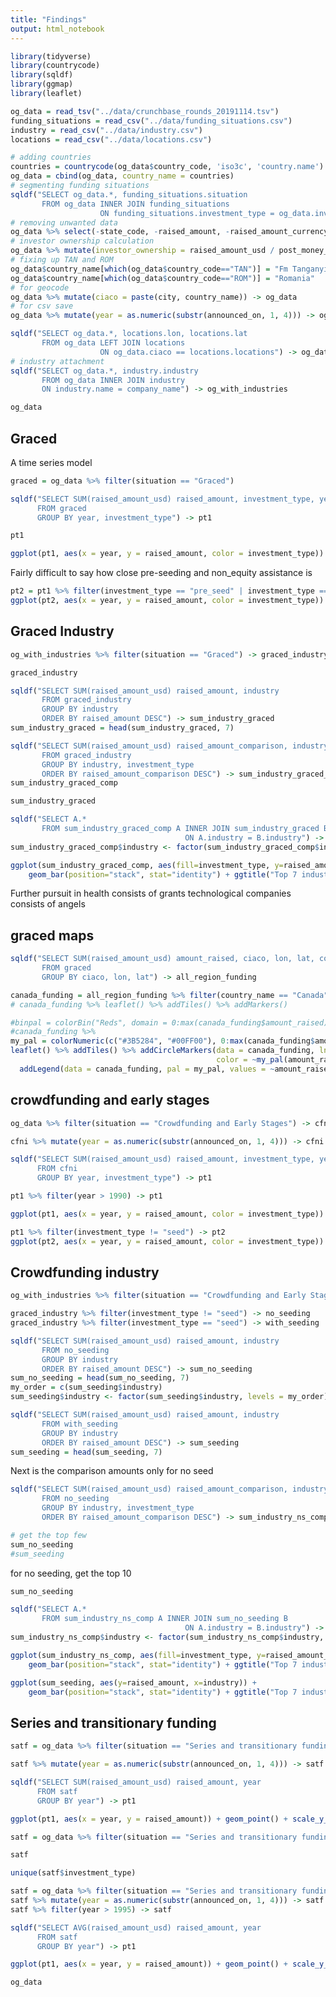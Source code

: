 ```yaml
---
title: "Findings"
output: html_notebook
---
```


```r
library(tidyverse)
library(countrycode)
library(sqldf)
library(ggmap)
library(leaflet)
```

```r
og_data = read_tsv("../data/crunchbase_rounds_20191114.tsv")
funding_situations = read_csv("../data/funding_situations.csv")
industry = read_csv("../data/industry.csv")
locations = read_csv("../data/locations.csv")
```

```r
# adding countries
countries = countrycode(og_data$country_code, 'iso3c', 'country.name')
og_data = cbind(og_data, country_name = countries)
# segmenting funding situations
sqldf("SELECT og_data.*, funding_situations.situation
       FROM og_data INNER JOIN funding_situations
                    ON funding_situations.investment_type = og_data.investment_type") -> og_data
# removing unwanted data
og_data %>% select(-state_code, -raised_amount, -raised_amount_currency_code, -raised_amount_currency_code_1, -post_money_valuation, -investor_names, -post_money_currency_code) -> og_data
# investor ownership calculation
og_data %>% mutate(investor_ownership = raised_amount_usd / post_money_valuation_usd) -> og_data
# fixing up TAN and ROM
og_data$country_name[which(og_data$country_code=="TAN")] = "Fm Tanganyik"
og_data$country_name[which(og_data$country_code=="ROM")] = "Romania"
# for geocode
og_data %>% mutate(ciaco = paste(city, country_name)) -> og_data
# for csv save
og_data %>% mutate(year = as.numeric(substr(announced_on, 1, 4))) -> og_data

sqldf("SELECT og_data.*, locations.lon, locations.lat
       FROM og_data LEFT JOIN locations
                    ON og_data.ciaco == locations.locations") -> og_data
# industry attachment
sqldf("SELECT og_data.*, industry.industry
       FROM og_data INNER JOIN industry
       ON industry.name = company_name") -> og_with_industries
```

```r
og_data
```


## Graced

A time series model
```r
graced = og_data %>% filter(situation == "Graced")
```

```r
sqldf("SELECT SUM(raised_amount_usd) raised_amount, investment_type, year
      FROM graced
      GROUP BY year, investment_type") -> pt1
```

```r
pt1
```



```r
ggplot(pt1, aes(x = year, y = raised_amount, color = investment_type)) + geom_point() + scale_y_continuous(labels = scales::comma) + geom_smooth(method = "lm", fill = NA) + ggtitle("Summation of amount raised per investment type (Graced)") + theme(text = element_text(size = 15), plot.title=element_text(hjust = 0.5, size = 10))  + ylab("Sum of amount raised") + xlab("Year")
```

Fairly difficult to say how close pre-seeding and non_equity assistance is 

```r
pt2 = pt1 %>% filter(investment_type == "pre_seed" | investment_type == "non_equity_assistance")
ggplot(pt2, aes(x = year, y = raised_amount, color = investment_type)) + geom_point() + geom_smooth(method="lm", fill = NA) + scale_y_continuous(labels = scales::comma) + ylab("Sum of amount raised") + xlab("Year") + ggtitle("Summation of amount raised per investment type (Graced)") + theme(text = element_text(size = 15), plot.title=element_text(hjust = 0.5, size = 10))
```




## Graced Industry

```r
og_with_industries %>% filter(situation == "Graced") -> graced_industry
```


```r
graced_industry
```

```r
sqldf("SELECT SUM(raised_amount_usd) raised_amount, industry
       FROM graced_industry
       GROUP BY industry
       ORDER BY raised_amount DESC") -> sum_industry_graced
sum_industry_graced = head(sum_industry_graced, 7)
```

```r
sqldf("SELECT SUM(raised_amount_usd) raised_amount_comparison, industry, investment_type
       FROM graced_industry
       GROUP BY industry, investment_type
       ORDER BY raised_amount_comparison DESC") -> sum_industry_graced_comp
sum_industry_graced_comp
```

```r
sum_industry_graced
```


```r
sqldf("SELECT A.*
       FROM sum_industry_graced_comp A INNER JOIN sum_industry_graced B
                                       ON A.industry = B.industry") -> sum_industry_graced_comp
sum_industry_graced_comp$industry <- factor(sum_industry_graced_comp$industry, levels = c('biotech', 'mobile', 'software', 'web', 'cleantech', 'medical', 'education'))
```




```r
ggplot(sum_industry_graced_comp, aes(fill=investment_type, y=raised_amount_comparison, x=industry)) + 
    geom_bar(position="stack", stat="identity") + ggtitle("Top 7 industries raised by investment type (graced)") +  scale_y_continuous(labels = scales::comma) + theme( plot.title=element_text(hjust = 0.5, size = 10)) + xlab("Industry") + ylab("Summation of amount raised")
```
Further pursuit in health consists of grants
technological companies consists of angels

## graced maps

```r
sqldf("SELECT SUM(raised_amount_usd) amount_raised, ciaco, lon, lat, country_name
       FROM graced
       GROUP BY ciaco, lon, lat") -> all_region_funding
```


```r
canada_funding = all_region_funding %>% filter(country_name == "Canada")
# canada_funding %>% leaflet() %>% addTiles() %>% addMarkers()
```


```r
#binpal = colorBin("Reds", domain = 0:max(canada_funding$amount_raised))
#canada_funding %>% 
my_pal = colorNumeric(c("#3B5284", "#00FF00"), 0:max(canada_funding$amount_raised))
leaflet() %>% addTiles() %>% addCircleMarkers(data = canada_funding, lng = ~lon, lat = ~lat,
                                              color = ~my_pal(amount_raised), opacity = 1) %>% 
  addLegend(data = canada_funding, pal = my_pal, values = ~amount_raised)
```






## crowdfunding and early stages


```r
og_data %>% filter(situation == "Crowdfunding and Early Stages") -> cfni
```

```r
cfni %>% mutate(year = as.numeric(substr(announced_on, 1, 4))) -> cfni

sqldf("SELECT SUM(raised_amount_usd) raised_amount, investment_type, year
      FROM cfni
      GROUP BY year, investment_type") -> pt1
```

```r
pt1 %>% filter(year > 1990) -> pt1
```

```r
ggplot(pt1, aes(x = year, y = raised_amount, color = investment_type)) + geom_point() + scale_y_continuous(labels = scales::comma) + geom_smooth(method = "lm", fill = NA) + ggtitle("Summation of amount raised per investment type (Crowdfunding and Early Stages)") + theme(text = element_text(size = 15), plot.title=element_text(hjust = 0.5, size = 10))  + ylab("Sum of amount raised") + xlab("Year")
```

```r
pt1 %>% filter(investment_type != "seed") -> pt2
ggplot(pt2, aes(x = year, y = raised_amount, color = investment_type)) + geom_point() + geom_smooth(method="lm", fill = NA) + scale_y_continuous(labels = scales::comma) + ylab("Sum of amount raised") + xlab("Year") + ggtitle("Summation of amount raised per investment type (Crowdfunding and Early Stages)") + theme(text = element_text(size = 15), plot.title=element_text(hjust = 0.5, size = 10))
```

## Crowdfunding industry

```r
og_with_industries %>% filter(situation == "Crowdfunding and Early Stages") -> graced_industry
```

```r
graced_industry %>% filter(investment_type != "seed") -> no_seeding
graced_industry %>% filter(investment_type == "seed") -> with_seeding
```

```r
sqldf("SELECT SUM(raised_amount_usd) raised_amount, industry
       FROM no_seeding
       GROUP BY industry
       ORDER BY raised_amount DESC") -> sum_no_seeding
sum_no_seeding = head(sum_no_seeding, 7)
my_order = c(sum_seeding$industry)
sum_seeding$industry <- factor(sum_seeding$industry, levels = my_order)

sqldf("SELECT SUM(raised_amount_usd) raised_amount, industry
       FROM with_seeding
       GROUP BY industry
       ORDER BY raised_amount DESC") -> sum_seeding
sum_seeding = head(sum_seeding, 7)
```

Next is the comparison amounts only for no seed
```r
sqldf("SELECT SUM(raised_amount_usd) raised_amount_comparison, industry, investment_type
       FROM no_seeding
       GROUP BY industry, investment_type
       ORDER BY raised_amount_comparison DESC") -> sum_industry_ns_comp
```

```r
# get the top few
sum_no_seeding
#sum_seeding
```
for no seeding, get the top 10

```r
sum_no_seeding
```


```r
sqldf("SELECT A.*
       FROM sum_industry_ns_comp A INNER JOIN sum_no_seeding B
                                       ON A.industry = B.industry") -> sum_industry_ns_comp
sum_industry_ns_comp$industry <- factor(sum_industry_ns_comp$industry, levels = c('hospitality', 'finance', 'hardware', 'ecommerce', 'mobile', 'medical', 'real_estate', 'travel'))
```



```r
ggplot(sum_industry_ns_comp, aes(fill=investment_type, y=raised_amount_comparison, x=industry)) + 
    geom_bar(position="stack", stat="identity") + ggtitle("Top 7 industries raised by investment type (crowdfunding)") +  scale_y_continuous(labels = scales::comma) + theme( plot.title=element_text(hjust = 0.5, size = 10)) + xlab("Industry") + ylab("Summation of amount raised")
```

```r
ggplot(sum_seeding, aes(y=raised_amount, x=industry)) + 
    geom_bar(position="stack", stat="identity") + ggtitle("Top 7 industries raised by investment type (seeding)") +  scale_y_continuous(labels = scales::comma) + theme( plot.title=element_text(hjust = 0.5, size = 10)) + xlab("Industry") + ylab("Summation of amount raised")
```

## Series and transitionary funding

```r
satf = og_data %>% filter(situation == "Series and transitionary funding")
```


```r
satf %>% mutate(year = as.numeric(substr(announced_on, 1, 4))) -> satf

sqldf("SELECT SUM(raised_amount_usd) raised_amount, year
      FROM satf
      GROUP BY year") -> pt1
```


```r
ggplot(pt1, aes(x = year, y = raised_amount)) + geom_point() + scale_y_continuous(labels = scales::comma) + geom_smooth(fill = NA) + ggtitle("Summation of amount raised in Series and Transitionary Funding") + theme(text = element_text(size = 15), plot.title=element_text(hjust = 0.5, size = 10))  + ylab("Sum of amount raised") + xlab("Year")
```


```r
satf = og_data %>% filter(situation == "Series and transitionary funding")
```

```r
satf
```

```r
unique(satf$investment_type)
```


```r
satf = og_data %>% filter(situation == "Series and transitionary funding")
satf %>% mutate(year = as.numeric(substr(announced_on, 1, 4))) -> satf
satf %>% filter(year > 1995) -> satf

sqldf("SELECT AVG(raised_amount_usd) raised_amount, year
      FROM satf
      GROUP BY year") -> pt1

ggplot(pt1, aes(x = year, y = raised_amount)) + geom_point() + scale_y_continuous(labels = scales::comma) + geom_smooth(fill = NA) + ggtitle("Averages of amount raised per series and transitionary funding") + theme(text = element_text(size = 15), plot.title=element_text(hjust = 0.5, size = 10))  + ylab("Sum of amount raised") + xlab("Year")
```


```r
og_data
```

